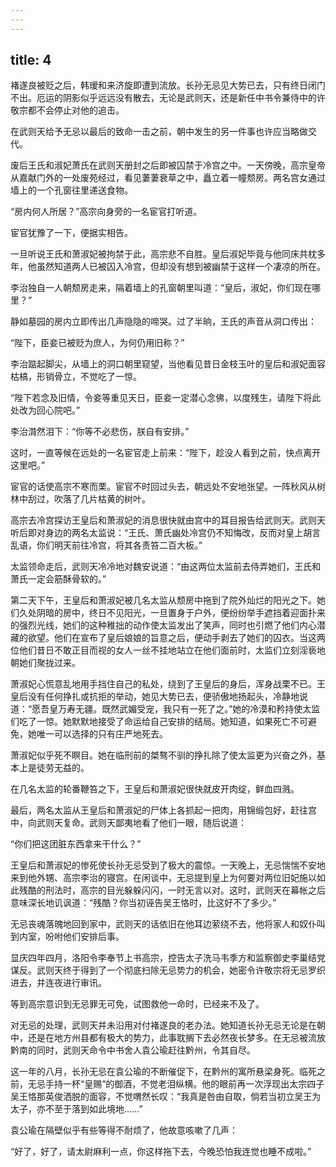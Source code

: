 ```yaml
---
---
---
```

title: 4
---




褚遂良被贬之后，韩瑷和来济旋即遭到流放。长孙无忌见大势已去，只有终日闭门不出。厄运的阴影似乎远远没有散去，无论是武则天，还是新任中书令兼侍中的许敬宗都不会停止对他的追击。

在武则天给予无忌以最后的致命一击之前，朝中发生的另一件事也许应当略做交代。

废后王氏和淑妃萧氏在武则天册封之后即被囚禁于冷宫之中。一天傍晚，高宗皇帝从嘉献门外的一处废苑经过，看见萋萋衰草之中，矗立着一幢颓房。两名宫女通过墙上的一个孔窗往里递送食物。

“房内何人所居？”高宗向身旁的一名宦官打听道。

宦官犹豫了一下，便据实相告。

一旦听说王氏和萧淑妃被拘禁于此，高宗悲不自胜。皇后淑妃毕竟与他同床共枕多年，他虽然知道两人已被囚入冷宫，但却没有想到被幽禁于这样一个凄凉的所在。

李治独自一人朝颓房走来，隔着墙上的孔窗朝里叫道：“皇后，淑妃，你们现在哪里？”

静如墓园的房内立即传出几声隐隐的啼哭。过了半晌，王氏的声音从洞口传出：

“陛下，臣妾已被贬为庶人，为何仍用旧称？”

李治踮起脚尖，从墙上的洞口朝里窥望，当他看见昔日金枝玉叶的皇后和淑妃面容枯槁，形销骨立，不觉吃了一惊。

“陛下若念及旧情，令妾等重见天日，臣妾一定潜心念佛，以度残生，请陛下将此处改为回心院吧。”

李治潸然泪下：“你等不必悲伤，朕自有安排。”

这时，一直等候在远处的一名宦官走上前来：“陛下，趁没人看到之前，快点离开这里吧。”

宦官的话使高宗不寒而栗。宦官不时回过头去，朝远处不安地张望。一阵秋风从树林中刮过，吹落了几片枯黄的树叶。

高宗去冷宫探访王皇后和萧淑妃的消息很快就由宫中的耳目报告给武则天。武则天听后即对身边的两名太监说：“王氏、萧氏幽处冷宫仍不知悔改，反而对皇上胡言乱语，你们明天前往冷宫，将其各责笞二百大板。”

太监领命走后，武则天冷冷地对魏安说道：“由这两位太监前去侍弄她们，王氏和萧氏一定会筋酥骨软的。”

第二天下午，王皇后和萧淑妃被几名太监从颓房中拖到了院外灿烂的阳光之下。她们久处阴暗的房中，终日不见阳光，一旦置身于户外，便纷纷举手遮挡着迎面扑来的强烈光线，她们的这种稚拙的动作使太监发出了笑声，同时也引燃了他们内心潜藏的欲望。他们在宣布了皇后娘娘的旨意之后，便动手剥去了她们的囚衣。当这两位他们昔日不敢正目而视的女人一丝不挂地站立在他们面前时，太监们立刻淫亵地朝她们聚拢过来。

萧淑妃心慌意乱地用手挡住自己的私处，绕到了王皇后的身后，浑身战栗不已。王皇后没有任何挣扎或抗拒的举动，她见大势已去，便骄傲地扬起头，冷静地说道：“愿吾皇万寿无疆。既然武媚受宠，我只有一死了之。”她的冷漠和矜持使太监们吃了一惊。她默默地接受了命运给自己安排的结局。她知道，如果死亡不可避免，她唯一可以选择的只有庄严地死去。

萧淑妃似乎死不瞑目。她在临刑前的桀骜不驯的挣扎除了使太监更为兴奋之外，基本上是徒劳无益的。

在几名太监的轮番鞭笞之下，王皇后和萧淑妃很快就皮开肉绽，鲜血四溅。

最后，两名太监从王皇后和萧淑妃的尸体上各抓起一把肉，用锦缎包好，赶往宫中，向武则天复命。武则天鄙夷地看了他们一眼，随后说道：

“你们把这团脏东西拿来干什么？”

王皇后和萧淑妃的惨死使长孙无忌受到了极大的震惊。一天晚上，无忌惴惴不安地来到他外甥、高宗李治的寝宫。在闲谈中，无忌提到皇上为何要对两位旧妃施以如此残酷的刑法时，高宗的目光躲躲闪闪，一时无言以对。这时，武则天在幕帐之后意味深长地讥讽道：“残酷？你当初诬告吴王恪时，比这好不了多少。”

无忌丧魂落魄地回到家中，武则天的话依旧在他耳边萦绕不去，他将家人和奴仆叫到内室，吩咐他们安排后事。

显庆四年四月，洛阳令李奉节上书高宗，控告太子洗马韦季方和监察御史李巢结党谋反。武则天终于得到了一个彻底扫除无忌势力的机会，她密令许敬宗将无忌罗织进去，并连夜进行审讯。

等到高宗意识到无忌罪无可免，试图救他一命时，已经来不及了。

对无忌的处理，武则天并未沿用对付褚遂良的老办法。她知道长孙无忌无论是在朝中，还是在地方州县都有极大的势力，此事耽搁下去必然夜长梦多。在无忌被流放黔南的同时，武则天命令中书舍人袁公瑜赶往黔州，令其自尽。

这一年的八月，长孙无忌在袁公瑜的不断催促下，在黔州的寓所悬梁身死。临死之前，无忌手持一杯“皇赐”的御酒，不觉老泪纵横。他的眼前再一次浮现出太宗四子吴王恪那英俊洒脱的面容，不觉喟然长叹：“我真是咎由自取，倘若当初立吴王为太子，亦不至于落到如此境地……”

袁公瑜在隔壁似乎有些等得不耐烦了，他故意咳嗽了几声：

“好了，好了，请太尉麻利一点，你这样拖下去，今晚恐怕我连觉也睡不成啦。”